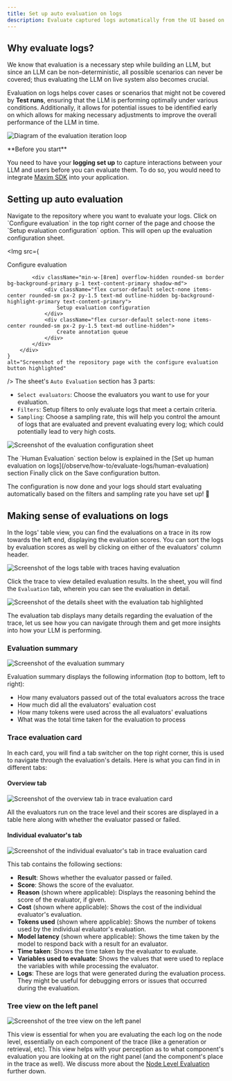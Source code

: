 ```yaml
---
title: Set up auto evaluation on logs
description: Evaluate captured logs automatically from the UI based on filters and sampling
---
```



## Why evaluate logs?

We know that evaluation is a necessary step while building an LLM, but since an LLM can be non-deterministic, all possible scenarios can never be covered; thus evaluating the LLM on live system also becomes crucial.

Evaluation on logs helps cover cases or scenarios that might not be covered by **Test runs**, ensuring that the LLM is performing optimally under various conditions. Additionally, it allows for potential issues to be identified early on which allows for making necessary adjustments to improve the overall performance of the LLM in time.

![Diagram of the evaluation iteration loop](/images/docs/observe/how-to/evaluate-logs/auto-evaluation/diagram-of-the-evaluation-iteration-loop.png)

<Note>
**Before you start**

You need to have your **logging set up** to capture interactions between your LLM and users before you can evaluate them. To do so, you would need to integrate [Maxim SDK](/observe/how-to/log-your-application/setting-up-trace) into your application.
</Note>

## Setting up auto evaluation

<Steps>
<Step title="Navigate to repository">
Navigate to the repository where you want to evaluate your logs.
</Step>
<Step title="Access evaluation configuration">
Click on `Configure evaluation` in the top right corner of the page and choose the `Setup&nbsp;evaluation&nbsp;configuration` option. This will open up the evaluation configuration sheet.

<Img
    src={
        <div className="p-4 flex flex-col gap-1 items-end">
                <Icon icon="settings2" />Configure evaluation
            
            <div className="min-w-[8rem] overflow-hidden rounded-sm border bg-background-primary p-1 text-content-primary shadow-md">
                <div className="flex cursor-default select-none items-center rounded-sm px-2 py-1.5 text-md outline-hidden bg-background-highlight-primary text-content-primary">
                    Setup evaluation configuration
                </div>
                <div className="flex cursor-default select-none items-center rounded-sm px-2 py-1.5 text-md outline-hidden">
                    Create annotation queue
                </div>
            </div>
        </div>
    }
    alt="Screenshot of the repository page with the configure evaluation button highlighted"
/>
</Step>
<Step title="Configure auto evaluation settings">
The sheet's `Auto Evaluation` section has 3 parts:

- `Select evaluators`: Choose the evaluators you want to use for your evaluation.
- `Filters`: Setup filters to only evaluate logs that meet a certain criteria.
- `Sampling`: Choose a sampling rate, this will help you control the amount of logs that are evaluated and prevent evaluating every log; which could potentially lead to very high costs.

![Screenshot of the evaluation configuration sheet](/images/docs/observe/how-to/evaluate-logs/auto-evaluation/screenshot-of-the-evaluation-configuration-sheet.png)

<Note>
The `Human Evaluation` section below is explained in the [Set up human evaluation on logs](/observe/how-to/evaluate-logs/human-evaluation) section
</Note>
</Step>
<Step title="Save configuration">
Finally click on the <Icon icon="floppy-disk" /> Save configuration button.
</Step>
</Steps>

The configuration is now done and your logs should start evaluating automatically based on the filters and sampling rate you have set up! 🎉

## Making sense of evaluations on logs

In the logs' table view, you can find the evaluations on a trace in its row towards the left end, displaying the evaluation scores. You can sort the logs by evaluation scores as well by clicking on either of the evaluators' column header.

![Screenshot of the logs table with traces having evaluation](/images/docs/observe/how-to/evaluate-logs/auto-evaluation/screenshot-of-the-logs-table-with-traces-having-evaluation.png)

Click the trace to view detailed evaluation results. In the sheet, you will find the `Evaluation` tab, wherein you can see the evaluation in detail.

![Screenshot of the details sheet with the evaluation tab highlighted](/images/docs/observe/how-to/evaluate-logs/auto-evaluation/screenshot-of-the-details-sheet-with-the-evaluation-tab-highlighted.png)

The evaluation tab displays many details regarding the evaluation of the trace, let us see how you can navigate through them and get more insights into how your LLM is performing.

### Evaluation summary

![Screenshot of the evaluation summary](/images/docs/observe/how-to/evaluate-logs/auto-evaluation/screenshot-of-the-evaluation-summary.png)

Evaluation summary displays the following information (top to bottom, left to right):

- How many evaluators passed out of the total evaluators across the trace
- How much did all the evaluators' evaluation cost
- How many tokens were used across the all evaluators' evaluations
- What was the total time taken for the evaluation to process

### Trace evaluation card

In each card, you will find a tab switcher on the top right corner, this is used to navigate through the evaluation's details. Here is what you can find in in different tabs:

#### Overview tab

![Screenshot of the overview tab in trace evaluation card](/images/docs/observe/how-to/evaluate-logs/auto-evaluation/screenshot-of-the-overview-tab-in-trace-evaluation-card.png)

All the evaluators run on the trace level and their scores are displayed in a table here along with whether the evaluator passed or failed.

#### Individual evaluator's tab

![Screenshot of the individual evaluator's tab in trace evaluation card](/images/docs/observe/how-to/evaluate-logs/auto-evaluation/screenshot-of-the-individual-evaluator_s-tab-in-trace-evaluation-card.png)

This tab contains the following sections:

- **Result**: Shows whether the evaluator passed or failed.
- **Score**: Shows the score of the evaluator.
- **Reason** (shown where applicable): Displays the reasoning behind the score of the evaluator, if given.
  <div className="h-5" />
- **Cost** (shown where applicable): Shows the cost of the individual evaluator's evaluation.
- **Tokens used** (shown where applicable): Shows the number of tokens used by the individual evaluator's evaluation.
- **Model latency** (shown where applicable): Shows the time taken by the model to respond back with a result for an evaluator.
- **Time taken**: Shows the time taken by the evaluator to evaluate.
  <div className="h-5" />
- **Variables used to evaluate**: Shows the values that were used to replace the variables with while processing the evaluator.
  <div className="h-5" />
- **Logs**: These are logs that were generated during the evaluation process. They might be useful for debugging errors or issues that occurred during the evaluation.

### Tree view on the left panel

![Screenshot of the tree view on the left panel](/images/docs/observe/how-to/evaluate-logs/auto-evaluation/screenshot-of-the-tree-view-on-the-left-panel.png)

This view is essential for when you are evaluating the each log on the node level, essentially on each component of the trace (like a generation or retrieval, etc). This view helps with your perception as to what component's evaluation you are looking at on the right panel (and the component's place in the trace as well). We discuss more about the [Node Level Evaluation](/observe/how-to/evaluate-logs/node-level-evaluation) further down.
